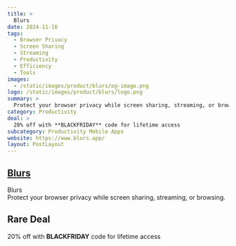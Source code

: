 ```yaml
---
title: >
  Blurs
date: 2024-11-16
tags:
  - Browser Privacy
  - Screen Sharing
  - Streaming
  - Productivity
  - Efficiency
  - Tools
images:
  - /static/images/product/blurs/og-image.png
logo: /static/images/product/blurs/logo.png
summary: >
  Protect your browser privacy while screen sharing, streaming, or browsing.
category: Productivity
deal: >
  20% off with **BLACKFRIDAY** code for lifetime access
subcategory: Productivity Mobile Apps
website: https://www.blurs.app/
layout: PostLayout
---
```


## [Blurs](https://www.blurs.app/)

Blurs <br/>
Protect your browser privacy while screen sharing, streaming, or browsing.

## Rare Deal

20% off with **BLACKFRIDAY** code for lifetime access
